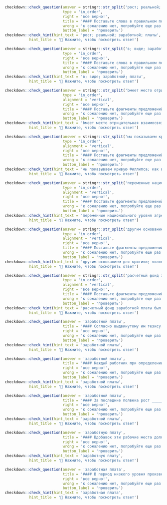 
```r
checkdown::check_question(answer = stringr::str_split('рост; реальной; заработной; платы', '; ') |> unlist(), 
                          type = 'in_order',
                          right = 'все верно!',
                          title = '#### Поставьте слова в правильном порядке:',
                          wrong = 'к сожалению нет, попробуйте еще раз...',
                          button_label = 'проверить')
checkdown::check_hint(hint_text = 'рост; реальной; заработной; платы',
           hint_title = '🔎 Нажмите, чтобы посмотреть ответ')
```

```r
checkdown::check_question(answer = stringr::str_split('в; виде; заработной; платы', '; ') |> unlist(), 
                          type = 'in_order',
                          right = 'все верно!',
                          title = '#### Поставьте слова в правильном порядке:',
                          wrong = 'к сожалению нет, попробуйте еще раз...',
                          button_label = 'проверить')
checkdown::check_hint(hint_text = 'в; виде; заработной; платы',
           hint_title = '🔎 Нажмите, чтобы посмотреть ответ')
```

```r
checkdown::check_question(answer = stringr::str_split('bмеет место отрицательная взаимосвязь; между темпами роста и; заработной платой, поскольку более; низкий уровень заработной платы способствует ускоренному накоплению капитала', '; ') |> unlist(), 
                          type = 'in_order',
                          alignment = 'vertical',
                          right = 'все верно!',
                          title = '#### Поставьте фрагменты предложений в правильном порядке:',
                          wrong = 'к сожалению нет, попробуйте еще раз...',
                          button_label = 'проверить')
checkdown::check_hint(hint_text = 'bмеет место отрицательная взаимосвязь; между темпами роста и; заработной платой, поскольку более; низкий уровень заработной платы способствует ускоренному накоплению капитала',
           hint_title = '🔎 Нажмите, чтобы посмотреть ответ')
```

```r
checkdown::check_question(answer = stringr::str_split('мы показываем кривую Филлипса; как взаимосвязь между заработной; платой текущего периода, заработной; платой прошлого периода и фактическим уровнем занятости', '; ') |> unlist(), 
                          type = 'in_order',
                          alignment = 'vertical',
                          right = 'все верно!',
                          title = '#### Поставьте фрагменты предложений в правильном порядке:',
                          wrong = 'к сожалению нет, попробуйте еще раз...',
                          button_label = 'проверить')
checkdown::check_hint(hint_text = 'мы показываем кривую Филлипса; как взаимосвязь между заработной; платой текущего периода, заработной; платой прошлого периода и фактическим уровнем занятости',
           hint_title = '🔎 Нажмите, чтобы посмотреть ответ')
```

```r
checkdown::check_question(answer = stringr::str_split('переменные национального уровня агрегируются по региональным данным СВР,; а не берутся из национальной базы, чтобы гарантировать,; что заработная плата и эффекты уровня действительно отражают; различие между средней заработной платой в регионах и национальной средней заработной платой', '; ') |> unlist(), 
                          type = 'in_order',
                          alignment = 'vertical',
                          right = 'все верно!',
                          title = '#### Поставьте фрагменты предложений в правильном порядке:',
                          wrong = 'к сожалению нет, попробуйте еще раз...',
                          button_label = 'проверить')
checkdown::check_hint(hint_text = 'переменные национального уровня агрегируются по региональным данным СВР,; а не берутся из национальной базы, чтобы гарантировать,; что заработная плата и эффекты уровня действительно отражают; различие между средней заработной платой в регионах и национальной средней заработной платой',
           hint_title = '🔎 Нажмите, чтобы посмотреть ответ')
```

```r
checkdown::check_question(answer = stringr::str_split('другим основанием для критики; является тот факт, что; минимум заработной платы мало; влияет на снижение уровня бедности', '; ') |> unlist(), 
                          type = 'in_order',
                          alignment = 'vertical',
                          right = 'все верно!',
                          title = '#### Поставьте фрагменты предложений в правильном порядке:',
                          wrong = 'к сожалению нет, попробуйте еще раз...',
                          button_label = 'проверить')
checkdown::check_hint(hint_text = 'другим основанием для критики; является тот факт, что; минимум заработной платы мало; влияет на снижение уровня бедности',
           hint_title = '🔎 Нажмите, чтобы посмотреть ответ')
```

```r
checkdown::check_question(answer = stringr::str_split('расчетный фонд заработной платы был получен как произведение среднемесячной; номинальной начисленной заработной платы работников организаций за 12 месяцев; и среднесписочной численности работников организаций за вычетом подоходного налога,; плюс поступления в бюджеты региональных фондов пенсионного обеспечения, занятости и медицинского страхования', '; ') |> unlist(), 
                          type = 'in_order',
                          alignment = 'vertical',
                          right = 'все верно!',
                          title = '#### Поставьте фрагменты предложений в правильном порядке:',
                          wrong = 'к сожалению нет, попробуйте еще раз...',
                          button_label = 'проверить')
checkdown::check_hint(hint_text = 'расчетный фонд заработной платы был получен как произведение среднемесячной; номинальной начисленной заработной платы работников организаций за 12 месяцев; и среднесписочной численности работников организаций за вычетом подоходного налога,; плюс поступления в бюджеты региональных фондов пенсионного обеспечения, занятости и медицинского страхования',
           hint_title = '🔎 Нажмите, чтобы посмотреть ответ')
```

```r
checkdown::check_question(answer = 'заработной платы', 
                          title = '#### Согласно выдвинутому им тезису, темпы инфляции, вызываемой ростом ____________ (**заработный, плата**), находятся в тесной взаимосвязи с уровнем безработицы.',
                          right = 'все верно!', 
                          wrong = 'к сожалению нет, попробуйте еще раз...',
                          button_label = 'проверить')
checkdown::check_hint(hint_text = 'заработной платы',
           hint_title = '🔎 Нажмите, чтобы посмотреть ответ')                          
```

```r
checkdown::check_question(answer = 'заработной платы', 
                          title = '#### Каждый работник при определении предложения услуг труда исходит из максимизации своего удовлетворения от комбинации работа-досуг при ограничении, налагаемом действующей ставкой ____________ (**заработный, плата**).',
                          right = 'все верно!', 
                          wrong = 'к сожалению нет, попробуйте еще раз...',
                          button_label = 'проверить')
checkdown::check_hint(hint_text = 'заработной платы',
           hint_title = '🔎 Нажмите, чтобы посмотреть ответ')                          
```

```r
checkdown::check_question(answer = 'заработной платы', 
                          title = '#### За последние полвека рост ____________ (**заработный, плата**) в США стагнировал, неравенство в заработной плате росло, а уровень участия в рабочей силе мужчин прайм-возраста неуклонно снижался.',
                          right = 'все верно!', 
                          wrong = 'к сожалению нет, попробуйте еще раз...',
                          button_label = 'проверить')
checkdown::check_hint(hint_text = 'заработной платы',
           hint_title = '🔎 Нажмите, чтобы посмотреть ответ')                          
```

```r
checkdown::check_question(answer = 'заработную плату', 
                          title = '#### Вдобавок эти рабочие места должны генерировать и достаточно высокую добавленную стоимость, что позволит повысить ____________ (**заработный, плата**) и реальные доходы населения.',
                          right = 'все верно!', 
                          wrong = 'к сожалению нет, попробуйте еще раз...',
                          button_label = 'проверить')
checkdown::check_hint(hint_text = 'заработную плату',
           hint_title = '🔎 Нажмите, чтобы посмотреть ответ')                          
```

```r
checkdown::check_question(answer = 'заработная плата', 
                          title = '#### В период низкого уровня производства и высокого уровня безработицы, к примеру, ____________ (**заработная, плата**) рабочих должна сократиться, что приведет к снижению издержек производства и увеличению объема предлагаемой продукции.',
                          right = 'все верно!', 
                          wrong = 'к сожалению нет, попробуйте еще раз...',
                          button_label = 'проверить')
checkdown::check_hint(hint_text = 'заработная плата',
           hint_title = '🔎 Нажмите, чтобы посмотреть ответ')                          
```
